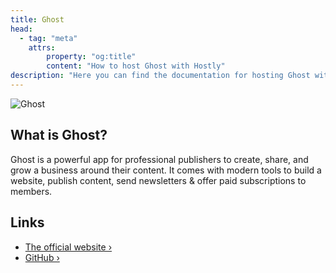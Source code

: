 ```yaml
---
title: Ghost
head:
  - tag: "meta"
    attrs:
        property: "og:title"
        content: "How to host Ghost with Hostly"
description: "Here you can find the documentation for hosting Ghost with Hostly."
---
```



<Badge text="One-click setup." variant="note" size="large" />

![Ghost](https://user-images.githubusercontent.com/353959/169805900-66be5b89-0859-4816-8da9-528ed7534704.png)

## What is Ghost?

Ghost is a powerful app for professional publishers to create, share, and grow a business around their content. It comes with modern tools to build a website, publish content, send newsletters & offer paid subscriptions to members.

## Links

- [The official website ›](https://ghost.org/)
- [GitHub ›](https://github.com/TryGhost/Ghost)

